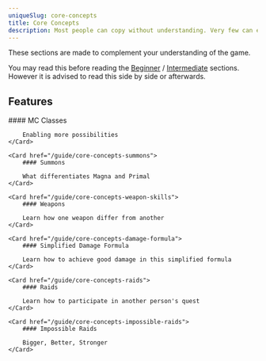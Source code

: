 ```yaml
---
uniqueSlug: core-concepts
title: Core Concepts
description: Most people can copy without understanding. Very few can explain without copying.
---
```


These sections are made to complement your understanding of the game.

You may read this before reading the [Beginner](/guide/beginner) / [Intermediate](#) sections.
However it is advised to read this side by side or afterwards.

## Features

<div className="grid grid-cols-2 gap-4">
    <Card href="/guide/core-concepts-classes">
        #### MC Classes

        Enabling more possibilities
    </Card>

    <Card href="/guide/core-concepts-summons">
        #### Summons

        What differentiates Magna and Primal
    </Card>

    <Card href="/guide/core-concepts-weapon-skills">
        #### Weapons

        Learn how one weapon differ from another
    </Card>

    <Card href="/guide/core-concepts-damage-formula">
        #### Simplified Damage Formula

        Learn how to achieve good damage in this simplified formula
    </Card>

    <Card href="/guide/core-concepts-raids">
        #### Raids

        Learn how to participate in another person's quest
    </Card>

    <Card href="/guide/core-concepts-impossible-raids">
        #### Impossible Raids

        Bigger, Better, Stronger
    </Card>

</div>
